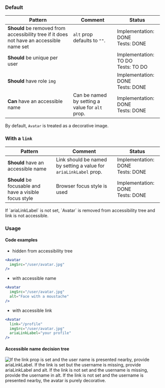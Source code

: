 ### Default

| Pattern                                                                                  | Comment                                         | Status                                  |
| ---------------------------------------------------------------------------------------- | ----------------------------------------------- | --------------------------------------- |
| **Should** be removed from accessibility tree if it does not have an accessible name set | `alt` prop defaults to `""`.                    | Implementation: DONE<br />Tests: DONE   |
| **Should** be unique per user                                                            |                                                 | Implementation: TO DO<br />Tests: TO DO |
| **Should** have role `img`                                                               |                                                 | Implementation: DONE<br />Tests: DONE   |
| **Can** have an accessible name                                                          | Can be named by setting a value for `alt` prop. | Implementation: DONE<br />Tests: DONE   |

<InfoBox>By default, `Avatar` is treated as a decorative image.</InfoBox>

### With a `link`

| Pattern                                                | Comment                                                           | Status                                |
| ------------------------------------------------------ | ----------------------------------------------------------------- | ------------------------------------- |
| **Should** have an accessible name                     | Link should be named by setting a value for `ariaLinkLabel` prop. | Implementation: DONE<br />Tests: DONE |
| **Should** be focusable and have a visible focus style | Browser focus style is used                                       | Implementation: DONE<br />Tests: DONE |

<InfoBox type="warning">
  If `ariaLinkLabel` is not set, `Avatar` is removed from accessibility tree and
  link is not accessible.
</InfoBox>

### Usage

#### Code examples

- hidden from accessibility tree

<!-- prettier-ignore -->
```jsx
<Avatar
  imgSrc="/user/avatar.jpg"
/>
```

- with accessible name

<!-- prettier-ignore -->
```jsx
<Avatar
  imgSrc="/user/avatar.jpg"
  alt="Face with a moustache"
/>
```

- with accessible link

```jsx
<Avatar
  link="/profile"
  imgSrc="/user/avatar.jpg"
  ariaLinkLabel="your profile"
/>
```

#### Accessible name decision tree

![If the link prop is set and the user name is presented nearby, provide ariaLinkLabel. If the link is set but the username is missing, provide ariaLinkLabel and alt. If the link is not set and the username is missing, provide the username in alt. If the link is not set and the username is presented nearby, the avatar is purely decorative.](/avatar-a11y-diagram.jpeg)

